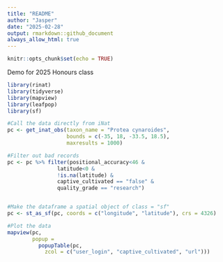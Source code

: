 ```yaml
---
title: "README"
author: "Jasper"
date: "2025-02-28"
output: rmarkdown::github_document
always_allow_html: true
---
```


```r
knitr::opts_chunk$set(echo = TRUE)
```

Demo for 2025 Honours class



```r
library(rinat)
library(tidyverse)
library(mapview)
library(leafpop)
library(sf)

#Call the data directly from iNat
pc <- get_inat_obs(taxon_name = "Protea cynaroides",
                   bounds = c(-35, 18, -33.5, 18.5),
                   maxresults = 1000)

#Filter out bad records
pc <- pc %>% filter(positional_accuracy<46 & 
                latitude<0 &
                !is.na(latitude) &
                captive_cultivated == "false" &
                quality_grade == "research")


#Make the dataframe a spatial object of class = "sf"
pc <- st_as_sf(pc, coords = c("longitude", "latitude"), crs = 4326)

#Plot the data
mapview(pc, 
        popup = 
          popupTable(pc,
            zcol = c("user_login", "captive_cultivated", "url")))
```

